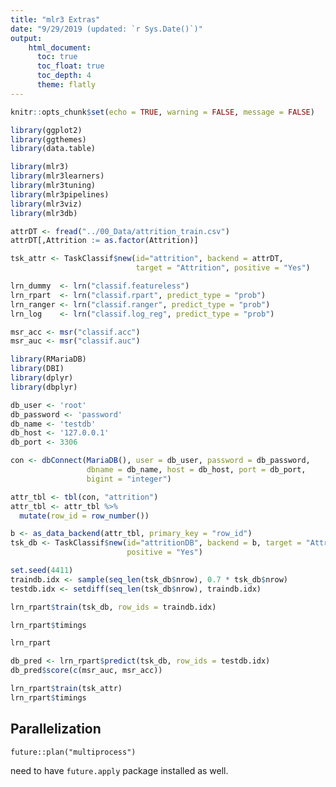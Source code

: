 ```yaml
---
title: "mlr3 Extras"
date: "9/29/2019 (updated: `r Sys.Date()`)"
output: 
    html_document:
      toc: true
      toc_float: true
      toc_depth: 4
      theme: flatly
---
```


```r
knitr::opts_chunk$set(echo = TRUE, warning = FALSE, message = FALSE)
```

```r

library(ggplot2)
library(ggthemes)
library(data.table)

library(mlr3)
library(mlr3learners)
library(mlr3tuning)
library(mlr3pipelines)
library(mlr3viz)
library(mlr3db)

attrDT <- fread("../00_Data/attrition_train.csv")
attrDT[,Attrition := as.factor(Attrition)]

tsk_attr <- TaskClassif$new(id="attrition", backend = attrDT, 
                            target = "Attrition", positive = "Yes")

lrn_dummy  <- lrn("classif.featureless")
lrn_rpart  <- lrn("classif.rpart", predict_type = "prob")
lrn_ranger <- lrn("classif.ranger", predict_type = "prob")
lrn_log    <- lrn("classif.log_reg", predict_type = "prob")

msr_acc <- msr("classif.acc")
msr_auc <- msr("classif.auc")
```

```r
library(RMariaDB)
library(DBI)
library(dplyr)
library(dbplyr)

db_user <- 'root'
db_password <- 'password'
db_name <- 'testdb'
db_host <- '127.0.0.1'
db_port <- 3306

con <- dbConnect(MariaDB(), user = db_user, password = db_password,
                 dbname = db_name, host = db_host, port = db_port,
                 bigint = "integer")

attr_tbl <- tbl(con, "attrition")
attr_tbl <- attr_tbl %>%
  mutate(row_id = row_number())

b <- as_data_backend(attr_tbl, primary_key = "row_id")
tsk_db <- TaskClassif$new(id="attritionDB", backend = b, target = "Attrition",
                          positive = "Yes")
```

```r
set.seed(4411)
traindb.idx <- sample(seq_len(tsk_db$nrow), 0.7 * tsk_db$nrow)
testdb.idx <- setdiff(seq_len(tsk_db$nrow), traindb.idx)

```


```r
lrn_rpart$train(tsk_db, row_ids = traindb.idx)

lrn_rpart$timings

lrn_rpart

```

```r
db_pred <- lrn_rpart$predict(tsk_db, row_ids = testdb.idx)
db_pred$score(c(msr_auc, msr_acc))

```

```r
lrn_rpart$train(tsk_attr)
lrn_rpart$timings
```



## Parallelization 

`future::plan("multiprocess")`

need to have `future.apply` package installed as well.

